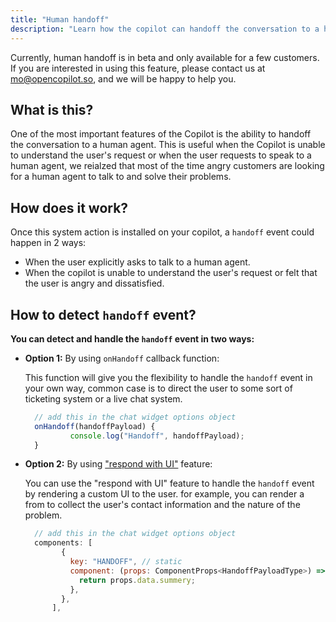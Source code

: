 ```yaml
---
title: "Human handoff"
description: "Learn how the copilot can handoff the conversation to a human agent."
---
```


Currently, human handoff is in beta and only available for a few customers. If you are interested in using this feature, please contact us at mo@opencopilot.so, and we will be happy to help you.


## What is this?
One of the most important features of the Copilot is the ability to handoff the conversation to a human agent. This is useful when the Copilot is unable to understand the user's request or when the user requests to speak to a human agent, we reialzed that most of the time angry customers are looking for a human agent to talk to and solve their problems.


## How does it work?

Once this system action is installed on your copilot, a `handoff` event could happen in 2 ways:

- When the user explicitly asks to talk to a human agent.
- When the copilot is unable to understand the user's request or felt that the user is angry and dissatisfied.

## How to detect `handoff` event?

**You can detect and handle the `handoff` event in two ways:**

- **Option 1:** By using `onHandoff` callback function:

  This function will give you the flexibility to handle the `handoff` event in your own way, common case is to direct the user to some sort of ticketing system or a live chat system.

  ```javascript
    // add this in the chat widget options object
    onHandoff(handoffPayload) {
            console.log("Handoff", handoffPayload);
    }
  ```

- **Option 2:** By using <a href="/widget/not-gen-ui">"respond with UI"</a> feature:

  You can use the "respond with UI" feature to handle the `handoff` event by rendering a custom UI to the user. for example, you can render a from to collect the user's contact information and the nature of the problem.

  ```javascript
    // add this in the chat widget options object
    components: [
          {
            key: "HANDOFF", // static
            component: (props: ComponentProps<HandoffPayloadType>) => {
              return props.data.summery;
            },
          },
        ],
  ```
